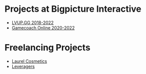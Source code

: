 # Projects at Bigpicture Interactive

- [LVUP.GG 2018-2022](/works/lvup-gg)
- [Gamecoach Online 2020-2022](/works/gamecoach-online)

# Freelancing Projects

- [Laurel Cosmetics](/works/laurel-cosmetic)
- [Leveragers](/works/leveragers)
